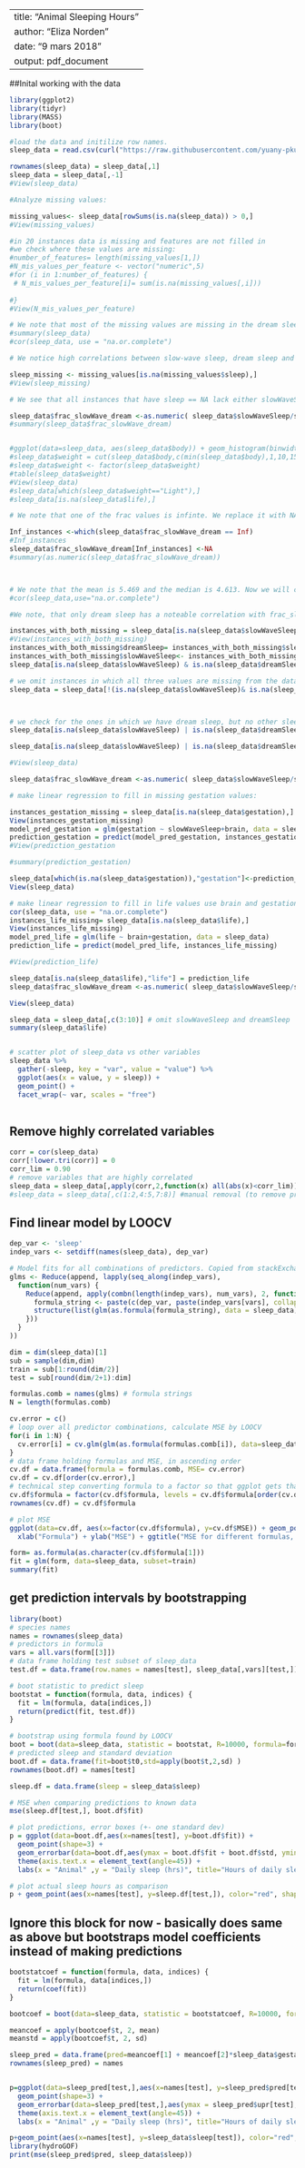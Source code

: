
---
title: "Animal Sleeping Hours"
author: "Eliza Norden"
date: "9 mars 2018"
output: pdf_document
---
##Inital working with the data
```r
library(ggplot2)
library(tidyr)
library(MASS)
library(boot)

#load the data and initilize row names.
sleep_data = read.csv(curl("https://raw.githubusercontent.com/yuany-pku/data/master/sleep1.csv"))

rownames(sleep_data) = sleep_data[,1]
sleep_data = sleep_data[,-1]
#View(sleep_data)

#Analyze missing values: 

missing_values<- sleep_data[rowSums(is.na(sleep_data)) > 0,]
#View(missing_values)

#in 20 instances data is missing and features are not filled in 
#we check where these values are missing:
#number_of_features= length(missing_values[1,])
#N_mis_values_per_feature <- vector("numeric",5)
#for (i in 1:number_of_features) {
 # N_mis_values_per_feature[i]= sum(is.na(missing_values[,i]))
  
#}
#View(N_mis_values_per_feature)

# We note that most of the missing values are missing in the dream sleep(14) and slow wave sleep (12) variables. Apart from that there is 4 NA's in sleep, danger and life. Now techniques will be examined to deal impute these missing values. For this we will first examine the dataset a bit closer.
#summary(sleep_data)
#cor(sleep_data, use = "na.or.complete")

# We notice high correlations between slow-wave sleep, dream sleep and sleep (Naturally as sleep is the sum of the other two). Furthermore body and brain weight seem to be highly correlated (0.96) as well as predation and danger (0.92). The maximum life span exhibits correlations > 0.5 with brain weight and gestation time. # We will now try to impute missing values and start with the sleep values:

sleep_missing <- missing_values[is.na(missing_values$sleep),]
#View(sleep_missing)

# We see that all instances that have sleep == NA lack either slowWaveSleep or DreamSleep. This makes sense, because it is the sum of the other two. Hence we will first try to impute the other two. For this, we first create two new columns:

sleep_data$frac_slowWave_dream <-as.numeric( sleep_data$slowWaveSleep/sleep_data$dreamSleep)
#summary(sleep_data$frac_slowWave_dream)


#ggplot(data=sleep_data, aes(sleep_data$body)) + geom_histogram(binwidth = 100) 
#sleep_data$weight = cut(sleep_data$body,c(min(sleep_data$body),1,10,150,max(sleep_data$body)), labels = c("Light","Normal","heavy","huge"))
#sleep_data$weight <- factor(sleep_data$weight)
#table(sleep_data$weight)
#View(sleep_data)
#sleep_data[which(sleep_data$weight=="Light"),]
#sleep_data[is.na(sleep_data$life),]

# We note that one of the frac values is infinte. We replace it with NA and use the summary function again. 

Inf_instances <-which(sleep_data$frac_slowWave_dream == Inf)
#Inf_instances
sleep_data$frac_slowWave_dream[Inf_instances] <-NA
#summary(as.numeric(sleep_data$frac_slowWave_dream)) 



# We note that the mean is 5.469 and the median is 4.613. Now we will check if we can find correlations between the variables:
#cor(sleep_data,use="na.or.complete")

#We note, that only dream sleep has a noteable correlation with frac_slowWave_dream. We use the expected value (5.496) to predict the dream and slow sleep from the sleep value for instances for which this is possible. 

instances_with_both_missing = sleep_data[is.na(sleep_data$slowWaveSleep) & is.na(sleep_data$dreamSleep) & !is.na(sleep_data$sleep),]
#View(instances_with_both_missing)
instances_with_both_missing$dreamSleep= instances_with_both_missing$sleep/(1+5.469)
instances_with_both_missing$slowWaveSleep<- instances_with_both_missing$sleep - instances_with_both_missing$dreamSleep
sleep_data[is.na(sleep_data$slowWaveSleep) & is.na(sleep_data$dreamSleep) & !is.na(sleep_data$sleep),] = instances_with_both_missing

# we omit instances in which all three values are missing from the data set:
sleep_data = sleep_data[!(is.na(sleep_data$slowWaveSleep)& is.na(sleep_data$dreamSleep) & is.na(sleep_data$sleep)),]



# we check for the ones in which we have dream sleep, but no other sleep values, again we use 5.469 for the fraction:
sleep_data[is.na(sleep_data$slowWaveSleep) | is.na(sleep_data$dreamSleep) | is.na(sleep_data$sleep), "slowWaveSleep"] = sleep_data[is.na(sleep_data$slowWaveSleep) | is.na(sleep_data$dreamSleep) | is.na(sleep_data$sleep),"dreamSleep"] * 5.49

sleep_data[is.na(sleep_data$slowWaveSleep) | is.na(sleep_data$dreamSleep) | is.na(sleep_data$sleep), "sleep"] = sleep_data[is.na(sleep_data$slowWaveSleep) | is.na(sleep_data$dreamSleep) | is.na(sleep_data$sleep), "slowWaveSleep"] +sleep_data[is.na(sleep_data$slowWaveSleep) | is.na(sleep_data$dreamSleep) | is.na(sleep_data$sleep),"dreamSleep"]

#View(sleep_data)

sleep_data$frac_slowWave_dream <-as.numeric( sleep_data$slowWaveSleep/sleep_data$dreamSleep)

# make linear regression to fill in missing gestation values:

instances_gestation_missing = sleep_data[is.na(sleep_data$gestation),]
View(instances_gestation_missing)
model_pred_gestation = glm(gestation ~ slowWaveSleep+brain, data = sleep_data)
prediction_gestation = predict(model_pred_gestation, instances_gestation_missing)
#View(prediction_gestation

#summary(prediction_gestation)

sleep_data[which(is.na(sleep_data$gestation)),"gestation"]<-prediction_gestation
View(sleep_data)

# make linear regression to fill in life values use brain and gestation
cor(sleep_data, use = "na.or.complete")
instances_life_missing= sleep_data[is.na(sleep_data$life),]
View(instances_life_missing)
model_pred_life = glm(life ~ brain+gestation, data = sleep_data)
prediction_life = predict(model_pred_life, instances_life_missing)

#View(prediction_life)

sleep_data[is.na(sleep_data$life),"life"] = prediction_life
sleep_data$frac_slowWave_dream <-as.numeric( sleep_data$slowWaveSleep/sleep_data$dreamSleep)

View(sleep_data)

sleep_data = sleep_data[,c(3:10)] # omit slowWaveSleep and dreamSleep
summary(sleep_data$life)


# scatter plot of sleep_data vs other variables
sleep_data %>%
  gather(-sleep, key = "var", value = "value") %>% 
  ggplot(aes(x = value, y = sleep)) +
  geom_point() +
  facet_wrap(~ var, scales = "free") 
  

```
  

## Remove highly correlated variables
``` r
corr = cor(sleep_data)
corr[!lower.tri(corr)] = 0 
corr_lim = 0.90
# remove variables that are highly correlated
sleep_data = sleep_data[,apply(corr,2,function(x) all(abs(x)<corr_lim))]
#sleep_data = sleep_data[,c(1:2,4:5,7:8)] #manual removal (to remove predation instead of danger)
```


## Find linear model by LOOCV
``` r

dep_var <- 'sleep'
indep_vars <- setdiff(names(sleep_data), dep_var)

# Model fits for all combinations of predictors. Copied from stackExchange. 
glms <- Reduce(append, lapply(seq_along(indep_vars),
  function(num_vars) {
    Reduce(append, apply(combn(length(indep_vars), num_vars), 2, function(vars) {
      formula_string <- paste(c(dep_var, paste(indep_vars[vars], collapse = "+")), collapse = '~')
      structure(list(glm(as.formula(formula_string), data = sleep_data)), .Names = formula_string)
    }))
  }
))

dim = dim(sleep_data)[1]
sub = sample(dim,dim)
train = sub[1:round(dim/2)]
test = sub[round(dim/2+1):dim]

formulas.comb = names(glms) # formula strings
N = length(formulas.comb)

cv.error = c()
# loop over all predictor combinations, calculate MSE by LOOCV
for(i in 1:N) {
  cv.error[i] = cv.glm(glm(as.formula(formulas.comb[i]), data=sleep_data[train,]), data=sleep_data[train,])$delta[1]
}
# data frame holding formulas and MSE, in ascending order
cv.df = data.frame(formula = formulas.comb, MSE= cv.error)
cv.df = cv.df[order(cv.error),]
# technical step converting formula to a factor so that ggplot gets that it should plot in order
cv.df$formula = factor(cv.df$formula, levels = cv.df$formula[order(cv.df$MSE)])
rownames(cv.df) = cv.df$formula

# plot MSE 
ggplot(data=cv.df, aes(x=factor(cv.df$formula), y=cv.df$MSE)) + geom_point() + theme(axis.text.x = element_text(angle=90)) + 
  xlab("Formula") + ylab("MSE") + ggtitle("MSE for different formulas, calculated with LOOCV")   #theme(axis.text.x=element_blank())

form= as.formula(as.character(cv.df$formula[1]))
fit = glm(form, data=sleep_data, subset=train)
summary(fit)
```



## get prediction intervals by bootstrapping
``` r
library(boot)
# species names
names = rownames(sleep_data)
# predictors in formula
vars = all.vars(form[[3]])
# data frame holding test subset of sleep_data
test.df = data.frame(row.names = names[test], sleep_data[,vars][test,])

# boot statistic to predict sleep
bootstat = function(formula, data, indices) {
  fit = lm(formula, data[indices,])
  return(predict(fit, test.df))
}

# bootstrap using formula found by LOOCV
boot = boot(data=sleep_data, statistic = bootstat, R=10000, formula=form)
# predicted sleep and standard deviation
boot.df = data.frame(fit=boot$t0,std=apply(boot$t,2,sd) )
rownames(boot.df) = names[test]

sleep.df = data.frame(sleep = sleep_data$sleep)

# MSE when comparing predictions to known data
mse(sleep.df[test,], boot.df$fit)

# plot predictions, error boxes (+- one standard dev)
p = ggplot(data=boot.df,aes(x=names[test], y=boot.df$fit)) +
  geom_point(shape=3) +
  geom_errorbar(data=boot.df,aes(ymax = boot.df$fit + boot.df$std, ymin = boot.df$fit - boot.df$std)) +
  theme(axis.text.x = element_text(angle=45)) +
  labs(x = "Animal" ,y = "Daily sleep (hrs)", title="Hours of daily sleep predicted by bootstrap") 

# plot actual sleep hours as comparison
p + geom_point(aes(x=names[test], y=sleep.df[test,]), color="red", shape=2)


```
## Ignore this block for now - basically does same as above but bootstraps model coefficients instead of making predictions
``` r

bootstatcoef = function(formula, data, indices) {
  fit = lm(formula, data[indices,])
  return(coef(fit))
}

bootcoef = boot(data=sleep_data, statistic = bootstatcoef, R=10000, formula=form)

meancoef = apply(bootcoef$t, 2, mean)
meanstd = apply(bootcoef$t, 2, sd)

sleep_pred = data.frame(pred=meancoef[1] + meancoef[2]*sleep_data$gestation + meancoef[3]*sleep_data$danger, lwr = (meancoef[1]-meanstd[1]) + (meancoef[2]-meanstd[2])*sleep_data$gestation + (meancoef[3]-meanstd[3])*sleep_data$danger, upr  = (meancoef[1]+meanstd[1]) + (meancoef[2]+meanstd[2])*sleep_data$gestation + (meancoef[3]+meanstd[3])*sleep_data$danger )
rownames(sleep_pred) = names


p=ggplot(data=sleep_pred[test,],aes(x=names[test], y=sleep_pred$pred[test])) +
  geom_point(shape=3) +
  geom_errorbar(data=sleep_pred[test,],aes(ymax = sleep_pred$upr[test], ymin = sleep_pred$lwr[test])) +
  theme(axis.text.x = element_text(angle=45)) +
  labs(x = "Animal" ,y = "Daily sleep (hrs)", title="Hours of daily sleep predicted by bootstrap") 

p+geom_point(aes(x=names[test], y=sleep_data$sleep[test]), color="red", shape=2)
library(hydroGOF)
print(mse(sleep_pred$pred, sleep_data$sleep))
```
